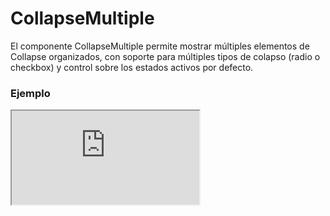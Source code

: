 
# CollapseMultiple

El componente CollapseMultiple permite mostrar múltiples elementos de Collapse organizados, con soporte para múltiples tipos de colapso (radio o checkbox) y control sobre los estados activos por defecto.

### Ejemplo

<Iframe src="https://fenextjs-component-storybook.vercel.app/iframe.html?args=&id=collapse-multiple--index&viewMode=story" />

### Importacion

Para importar el componente CollapseMultiple, se puede hacer desde fenextjs

```tsx copy
import { CollapseMultiple } from "fenextjs";
```

### Parametros

| Parametro | Tipo | Requerido | Default | Descripcion |
| --------- | ---- | --------- | ------- | ----------- |
| items | Omit\<CollapseBaseProps, 'checkbox' \| 'name' \| 'id'\>[] | no |  | Lista de items que se mostrarán como componentes Collapse dentro de CollapseMultiple. |
| defaultActive | number \| number[] | no | [] | Índice(s) de los elementos que estarán activados por defecto. |
| name | string | no | '' | Nombre del conjunto de Collapse, utilizado para agrupar los items. |
| type | 'radio' \| 'checkbox' | no | 'checkbox' | Determina si los items se comportarán como un conjunto de tipo 'radio' o 'checkbox'. |
| useActiveForShowChildren | boolean | no |  | Si está habilitado, el contenido solo se mostrará cuando los elementos de Collapse estén activos. |
| classNameMultiple | string | no | '' | Clase CSS personalizada para el contenedor del componente CollapseMultiple. |
| className | string | no | '' | Clase CSS personalizada para cada elemento Collapse dentro de CollapseMultiple. |

### Storybook

Para ver el storybook del componente lo puede hacer con este [link](https://fenextjs-component-storybook.vercel.app/?path=/story/collapse-multiple--index)

### Usos

- CollapseMultiple básico con varios Collapse

```tsx copy
<CollapseMultiple 
    items={[
        { header: <h3>Encabezado 1</h3>, children: "Contenido del collapse 1" },
        { header: <h3>Encabezado 2</h3>, children: "Contenido del collapse 2" },
    ]}
/>
```

- CollapseMultiple con estado de 'radio'

```tsx copy
<CollapseMultiple 
    type="radio"
    items={[
        { header: <h3>Encabezado 1</h3>, children: "Contenido del collapse 1" },
        { header: <h3>Encabezado 2</h3>, children: "Contenido del collapse 2" },
    ]}
/>
```

- CollapseMultiple con varios activos por defecto

```tsx copy
<CollapseMultiple 
    defaultActive={[0, 1]}
    items={[
        { header: <h3>Encabezado 1</h3>, children: "Contenido del collapse 1" },
        { header: <h3>Encabezado 2</h3>, children: "Contenido del collapse 2" },
    ]}
/>
```

